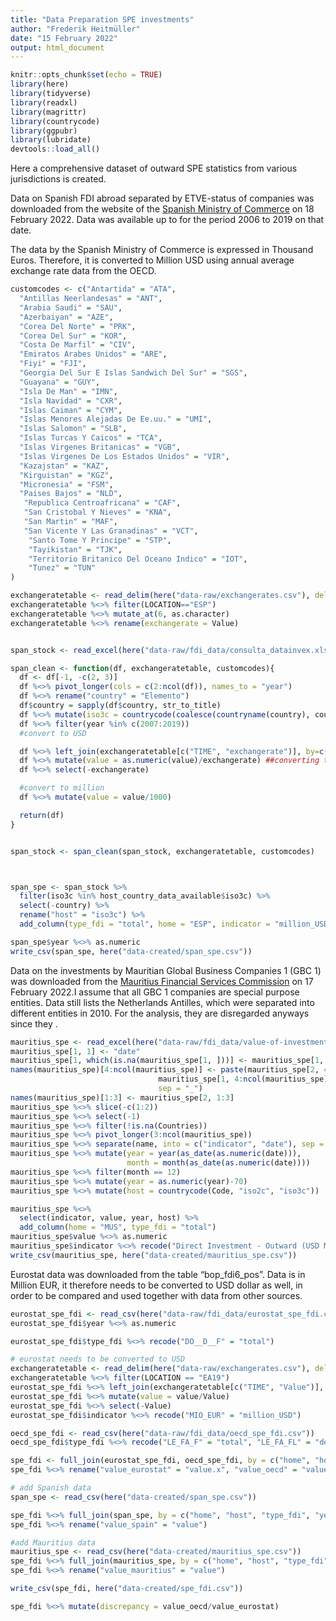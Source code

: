 ```yaml
---
title: "Data Preparation SPE investments"
author: "Frederik Heitmüller"
date: "15 February 2022"
output: html_document
---
```


```r
knitr::opts_chunk$set(echo = TRUE)
library(here)
library(tidyverse)
library(readxl)
library(magrittr)
library(countrycode)
library(ggpubr)
library(lubridate)
devtools::load_all()
```

Here a comprehensive dataset of outward SPE statistics from various jurisdictions is created. 

Data on Spanish FDI abroad separated by ETVE-status of companies was downloaded from the website of the [Spanish Ministry of Commerce](http://datainvex.comercio.es/) on 18 February 2022. Data was available up to for the period 2006 to 2019 on that date. 

The data by the Spanish Ministry of Commerce is expressed in Thousand Euros. Therefore, it is converted to Million USD using annual average exchange rate data from the OECD.

```r


customcodes <- c("Antartida" = "ATA",
  "Antillas Neerlandesas" = "ANT",
  "Arabia Saudi" = "SAU",
  "Azerbaiyan" = "AZE",
  "Corea Del Norte" = "PRK",
  "Corea Del Sur" = "KOR",
  "Costa De Marfil" = "CIV",
  "Emiratos Arabes Unidos" = "ARE",
  "Fiyi" = "FJI",
  "Georgia Del Sur E Islas Sandwich Del Sur" = "SGS",
  "Guayana" = "GUY",
  "Isla De Man" = "IMN",
  "Isla Navidad" = "CXR",
  "Islas Caiman" = "CYM",
  "Islas Menores Alejadas De Ee.uu." = "UMI",
  "Islas Salomon" = "SLB",
  "Islas Turcas Y Caicos" = "TCA",
  "Islas Virgenes Britanicas" = "VGB",
  "Islas Virgenes De Los Estados Unidos" = "VIR",
  "Kazajstan" = "KAZ",
  "Kirguistan" = "KGZ",
  "Micronesia" = "FSM",
  "Paises Bajos" = "NLD",
   "Republica Centroafricana" = "CAF",
   "San Cristobal Y Nieves" = "KNA",
   "San Martin" = "MAF",
   "San Vicente Y Las Granadinas" = "VCT",
    "Santo Tome Y Principe" = "STP",
    "Tayikistan" = "TJK",
    "Territorio Britanico Del Oceano Indico" = "IOT",
    "Tunez" = "TUN"
)

exchangeratetable <- read_delim(here("data-raw/exchangerates.csv"), delim=",", col_names = TRUE)
exchangeratetable %<>% filter(LOCATION=="ESP")
exchangeratetable %<>% mutate_at(6, as.character)
exchangeratetable %<>% rename(exchangerate = Value)


span_stock <- read_excel(here("data-raw/fdi_data/consulta_datainvex.xls"), skip =1)

span_clean <- function(df, exchangeratetable, customcodes){
  df <- df[-1, -c(2, 3)]
  df %<>% pivot_longer(cols = c(2:ncol(df)), names_to = "year")
  df %<>% rename("country" = "Elemento")
  df$country = sapply(df$country, str_to_title)
  df %<>% mutate(iso3c = countrycode(coalesce(countryname(country), country), "country.name", "iso3c", custom_match = customcodes))
  df %<>% filter(year %in% c(2007:2019))
  #convert to USD

  df %<>% left_join(exchangeratetable[c("TIME", "exchangerate")], by=c("year"="TIME"))
  df %<>% mutate(value = as.numeric(value)/exchangerate) ##converting to US dollars
  df %<>% select(-exchangerate)

  #convert to million
  df %<>% mutate(value = value/1000)

  return(df)
}


span_stock <- span_clean(span_stock, exchangeratetable, customcodes)



span_spe <- span_stock %>% 
  filter(iso3c %in% host_country_data_available$iso3c) %>% 
  select(-country) %>% 
  rename("host" = "iso3c") %>% 
  add_column(type_fdi = "total", home = "ESP", indicator = "million_USD")

span_spe$year %<>% as.numeric
write_csv(span_spe, here("data-created/span_spe.csv"))


```

Data on the investments by Mauritian Global Business Companies 1 (GBC 1) was downloaded from the [Mauritius Financial Services Commission](https://www.fscmauritius.org/media/119927/value-of-investment-2012_2021i.xlsx) on 17 February 2022.I assume that all GBC 1 companies are special purpose entities.
Data still lists the Netherlands Antilles, which were separated into different entities in 2010. For the analysis, they are disregarded anyways since they .

```r

mauritius_spe <- read_excel(here("data-raw/fdi_data/value-of-investment-2012_2021i.xlsx"), sheet = 3, col_names = FALSE)
mauritius_spe[1, 1] <- "date"
mauritius_spe[1, which(is.na(mauritius_spe[1, ]))] <- mauritius_spe[1, which(is.na(mauritius_spe[1, ]))-1]
names(mauritius_spe)[4:ncol(mauritius_spe)] <- paste(mauritius_spe[2, 4:ncol(mauritius_spe)],
                                 mauritius_spe[1, 4:ncol(mauritius_spe)],
                                 sep = "_")
names(mauritius_spe)[1:3] <- mauritius_spe[2, 1:3]
mauritius_spe %<>% slice(-c(1:2))
mauritius_spe %<>% select(-1)
mauritius_spe %<>% filter(!is.na(Countries))
mauritius_spe %<>% pivot_longer(3:ncol(mauritius_spe))
mauritius_spe %<>% separate(name, into = c("indicator", "date"), sep = "_")
mauritius_spe %<>% mutate(year = year(as_date(as.numeric(date))),
                          month = month(as_date(as.numeric(date))))
mauritius_spe %<>% filter(month == 12)
mauritius_spe %<>% mutate(year = as.numeric(year)-70)
mauritius_spe %<>% mutate(host = countrycode(Code, "iso2c", "iso3c"))

mauritius_spe %<>% 
  select(indicator, value, year, host) %>%
  add_column(home = "MUS", type_fdi = "total")
mauritius_spe$value %<>% as.numeric
mauritius_spe$indicator %<>% recode("Direct Investment - Outward (USD Millions)" = "million_USD", "No. of GBC1s Involved" = "number_entities")
write_csv(mauritius_spe, here("data-created/mauritius_spe.csv"))


```


Eurostat data was downloaded from the table "bop_fdi6_pos". Data is in Million EUR, it therefore needs to be converted to USD dollar as well, in order to be compared and used together with data from other sources.

```r

eurostat_spe_fdi <- read_csv(here("data-raw/fdi_data/eurostat_spe_fdi.csv"))
eurostat_spe_fdi$year %<>% as.numeric

eurostat_spe_fdi$type_fdi %<>% recode("DO__D__F" = "total") 

# eurostat needs to be converted to USD
exchangeratetable <- read_delim(here("data-raw/exchangerates.csv"), delim=",", col_names = TRUE)
exchangeratetable %<>% filter(LOCATION == "EA19")
eurostat_spe_fdi %<>% left_join(exchangeratetable[c("TIME", "Value")], by=c("year"="TIME"))
eurostat_spe_fdi %<>% mutate(value = value/Value) 
eurostat_spe_fdi %<>% select(-Value)
eurostat_spe_fdi$indicator %<>% recode("MIO_EUR" = "million_USD")

oecd_spe_fdi <- read_csv(here("data-raw/fdi_data/oecd_spe_fdi.csv"))
oecd_spe_fdi$type_fdi %<>% recode("LE_FA_F" = "total", "LE_FA_FL" = "debt", "LE_FA_F5" = "equity")

spe_fdi <- full_join(eurostat_spe_fdi, oecd_spe_fdi, by = c("home", "host", "type_fdi", "year", "indicator"))
spe_fdi %<>% rename("value_eurostat" = "value.x", "value_oecd" = "value.y")

# add Spanish data 
span_spe <- read_csv(here("data-created/span_spe.csv"))

spe_fdi %<>% full_join(span_spe, by = c("home", "host", "type_fdi", "year", "indicator"))
spe_fdi %<>% rename("value_spain" = "value")

#add Mauritius data
mauritius_spe <- read_csv(here("data-created/mauritius_spe.csv"))
spe_fdi %<>% full_join(mauritius_spe, by = c("home", "host", "type_fdi", "year", "indicator"))
spe_fdi %<>% rename("value_mauritius" = "value")

write_csv(spe_fdi, here("data-created/spe_fdi.csv"))
```

```r

spe_fdi %<>% mutate(discrepancy = value_oecd/value_eurostat)


```

